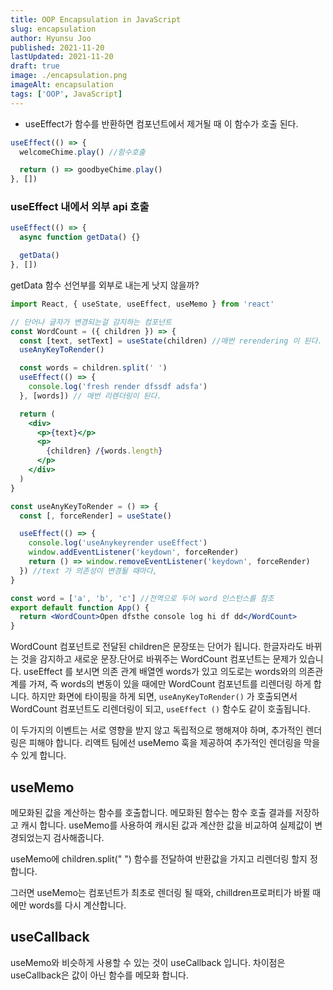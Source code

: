 ```yaml
---
title: OOP Encapsulation in JavaScript
slug: encapsulation
author: Hyunsu Joo
published: 2021-11-20
lastUpdated: 2021-11-20
draft: true
image: ./encapsulation.png
imageAlt: encapsulation
tags: ['OOP', JavaScript]
---
```


- useEffect가 함수를 반환하면 컴포넌트에서 제거될 때 이 함수가 호출 된다.

```jsx
useEffect(() => {
  welcomeChime.play() //함수호출

  return () => goodbyeChime.play()
}, [])
```

### useEffect 내에서 외부 api 호출

```jsx
useEffect(() => {
  async function getData() {}

  getData()
}, [])
```

getData 함수 선언부를 외부로 내는게 낫지 않을까?

```jsx
import React, { useState, useEffect, useMemo } from 'react'

// 단어나 글자가 변경되는걸 감지하는 컴포넌트
const WordCount = ({ children }) => {
  const [text, setText] = useState(children) //매번 rerendering 이 된다.
  useAnyKeyToRender()

  const words = children.split(' ')
  useEffect(() => {
    console.log('fresh render dfssdf adsfa')
  }, [words]) // 매번 리렌더링이 된다.

  return (
    <div>
      <p>{text}</p>
      <p>
        {children} /{words.length}
      </p>
    </div>
  )
}

const useAnyKeyToRender = () => {
  const [, forceRender] = useState()

  useEffect(() => {
    console.log('useAnykeyrender useEffect')
    window.addEventListener('keydown', forceRender)
    return () => window.removeEventListener('keydown', forceRender)
  }) //text 가 의존성이 변경될 때마다,
}

const word = ['a', 'b', 'c'] //전역으로 두어 word 인스턴스를 참조
export default function App() {
  return <WordCount>Open dfsthe console log hi df dd</WordCount>
}
```

WordCount 컴포넌트로 전달된 children은 문장또는 단어가 됩니다. 한글자라도 바뀌는 것을 감지하고 새로운 문장.단어로 바꿔주는 WordCount 컴포넌트는
문제가 있습니다.
useEffect 를 보시면 의존 관계 배열엔 words가 있고 의도로는 words와의 의존관계를 가져, 즉 words의 변동이 있을 때에만
WordCount 컴포넌트를 리렌더링 하게 합니다. 하지만 화면에 타이핑을 하게 되면, `useAnyKeyToRender()` 가 호출되면서
WordCount 컴포넌트도 리렌더링이 되고, `useEffect ()` 함수도 같이 호출됩니다.

이 두가지의 이벤트는 서로 영향을 받지 않고 독립적으로 행해져야 하며, 추가적인 렌더링은 피해야 합니다.
리액트 팀에선 useMemo 훅을 제공하여 추가적인 렌더링을 막을 수 있게 합니다.

## useMemo

메모화된 값을 계산하는 함수를 호출합니다. 메모화된 함수는 함수 호출 결과를 저장하고 캐시 합니다.
useMemo를 사용하여 캐시된 값과 계산한 값을 비교하여 실제값이 변경되었는지 검사해줍니다.

useMemo에 children.split(" ") 함수를 전달하여 반환값을 가지고 리렌더링 할지 정합니다.

그러면 useMemo는 컴포넌트가 최초로 렌더링 될 때와, chilldren프로퍼티가 바뀔 때에만 words를 다시 계산합니다.

## useCallback

useMemo와 비슷하게 사용할 수 있는 것이 useCallback 입니다.
차이점은 useCallback은 값이 아닌 함수를 메모화 합니다.
